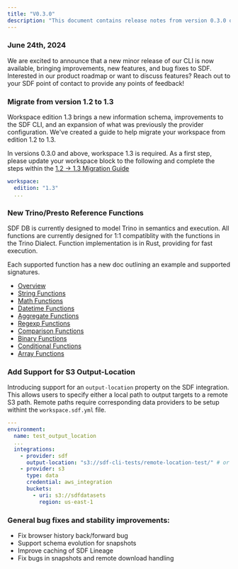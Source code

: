 ```yaml
---
title: "V0.3.0"
description: "This document contains release notes from version 0.3.0 of SDF."
---
```

### June 24th, 2024

We are excited to announce that a new minor release of our CLI is now available, bringing
 improvements, new features, and bug fixes to SDF. Interested in our product roadmap or want to 
discuss features? Reach out to your SDF point of contact to provide any points of feedback!

### Migrate from version 1.2 to 1.3

Workspace edition 1.3 brings a new information schema, improvements to the SDF CLI, and 
an expansion of what was previously the provider configuration. We've created a guide to help 
migrate your workspace from edition 1.2 to 1.3.

In versions 0.3.0 and above, workspace 1.3 is required. As a first step, please update your 
workspace block to the following and complete the steps within the [1.2 -> 1.3 Migration Guide](releases/migrations/12-13)

``` yml workspace.sdf.yml
workspace:
  edition: "1.3"
  ...
```

### New Trino/Presto Reference Functions 

SDF DB is currently designed to model Trino in semantics and execution. 
All functions are currently designed for 1:1 compatiblity with the functions 
in the Trino Dialect. Function implementation is in Rust, providing for fast execution.

Each supported function has a new doc outlining an example and supported signatures. 

- [Overview](/database/supported-functions/overview)
- [String Functions](/database/supported-functions/trino/string-functions)
- [Math Functions](/database/supported-functions/trino/array-functions)
- [Datetime Functions](/database/supported-functions/trino/datetime-functions)
- [Aggregate Functions](/database/supported-functions/trino/aggregate-functions)
- [Regexp Functions](/database/supported-functions/trino/regexp-functions)
- [Comparison Functions](/database/supported-functions/trino/comparison-functions)
- [Binary Functions](/database/supported-functions/trino/binary-functions)
- [Conditional Functions](/database/supported-functions/trino/conditional-functions)
- [Array Functions](/database/supported-functions/trino/array-functions)

### Add Support for S3 Output-Location

Introducing support for an `output-location` property on the SDF integration. This 
allows users to specify either a local path to output targets to a remote S3 path. 
Remote paths require corresponding data providers to be setup withint the 
`workspace.sdf.yml` file.

```yml workspace.sdf.yml
---
environment:
  name: test_output_location
  ...
  integrations:
    - provider: sdf
      output-location: "s3://sdf-cli-tests/remote-location-test/" # or local path ../../path-to-artifacts
    - provider: s3
      type: data
      credential: aws_integration
      buckets:
        - uri: s3://sdfdatasets
          region: us-east-1
```

### General bug fixes and stability improvements:
- Fix browser history back/forward bug
- Support schema evolution for snapshots
- Improve caching of SDF Lineage
- Fix bugs in snapshots and remote download handling
